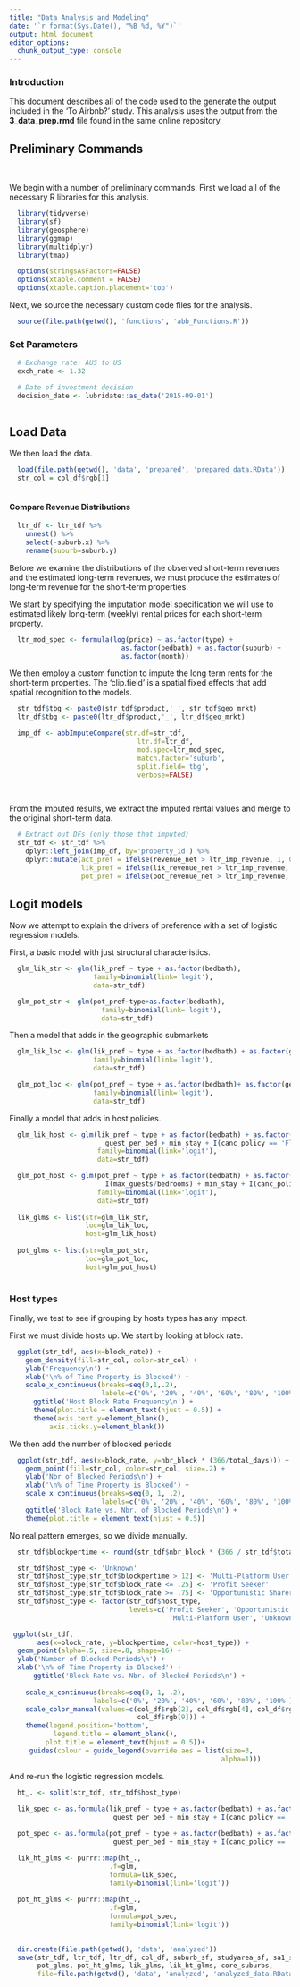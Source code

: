 ```yaml
---
title: "Data Analysis and Modeling"
date: '`r format(Sys.Date(), "%B %d, %Y")`'
output: html_document
editor_options: 
  chunk_output_type: console
---
```


### Introduction

This document describes all of the code used to the generate the output included in the 'To Airbnb?' study. This analysis uses the output from the **3_data_prep.rmd** file found in the same online repository. 

## Preliminary Commands

&nbsp;

We begin with a number of preliminary commands.  First we load all of the necessary R libraries for this analysis. 

```r

  library(tidyverse)
  library(sf)
  library(geosphere)
  library(ggmap)
  library(multidplyr)
  library(tmap)

```

```r

  options(stringsAsFactors=FALSE)
  options(xtable.comment = FALSE)
  options(xtable.caption.placement='top')

```

Next, we source the necessary custom code files for the analysis.  

```r

  source(file.path(getwd(), 'functions', 'abb_Functions.R'))

```

### Set Parameters

```r
  
  # Exchange rate: AUS to US 
  exch_rate <- 1.32  

  # Date of investment decision
  decision_date <- lubridate::as_date('2015-09-01')
  
```

## Load Data

We then load the data.

```r

  load(file.path(getwd(), 'data', 'prepared', 'prepared_data.RData'))
  str_col = col_df$rgb[1]
  
```

#### Compare Revenue Distributions

```r

  ltr_df <- ltr_tdf %>% 
    unnest() %>%
    select(-suburb.x) %>%
    rename(suburb=suburb.y)

```

Before we examine the distributions of the observed short-term revenues and the estimated long-term revenues, we must produce the estimates of long-term revenue for the short-term properties.

We start by specifying the imputation model specification we will use to estimated likely long-term (weekly) rental prices for each short-term property.

```r

  ltr_mod_spec <- formula(log(price) ~ as.factor(type) +
                            as.factor(bedbath) + as.factor(suburb) +
                            as.factor(month))

```

We then employ a custom function to impute the long term rents for the short-term properties.  The 'clip.field' is a spatial fixed effects that add spatial recognition to the models.

```r

  str_tdf$tbg <- paste0(str_tdf$product,'_', str_tdf$geo_mrkt)
  ltr_df$tbg <- paste0(ltr_df$product,'_', ltr_df$geo_mrkt)

  imp_df <- abbImputeCompare(str.df=str_tdf, 
                                ltr.df=ltr_df, 
                                mod.spec=ltr_mod_spec, 
                                match.factor='suburb',
                                split.field='tbg', 
                                verbose=FALSE) 
  
  
```

From the imputed results, we extract the imputed rental values and merge to the original short-term data.

```r

  # Extract out DFs (only those that imputed)
  str_tdf <- str_tdf %>%
    dplyr::left_join(imp_df, by='property_id') %>%
    dplyr::mutate(act_pref = ifelse(revenue_net > ltr_imp_revenue, 1, 0),
                  lik_pref = ifelse(lik_revenue_net > ltr_imp_revenue, 1, 0),
                  pot_pref = ifelse(pot_revenue_net > ltr_imp_revenue, 1, 0))

```


## Logit models

Now we attempt to explain the drivers of preference with a set of logistic regression models.  

First, a basic model with just structural characteristics.

```r

  glm_lik_str <- glm(lik_pref ~ type + as.factor(bedbath),
                     family=binomial(link='logit'),
                     data=str_tdf)

  glm_pot_str <- glm(pot_pref~type+as.factor(bedbath),
                       family=binomial(link='logit'),
                       data=str_tdf)
```

Then a model that adds in the geographic submarkets

```r

  glm_lik_loc <- glm(lik_pref ~ type + as.factor(bedbath) + as.factor(geo_mrkt),
                     family=binomial(link='logit'),
                     data=str_tdf)

  glm_pot_loc <- glm(pot_pref ~ type + as.factor(bedbath)+ as.factor(geo_mrkt),
                     family=binomial(link='logit'),
                     data=str_tdf)
```

Finally a model that adds in host policies. 

```r

  glm_lik_host <- glm(lik_pref ~ type + as.factor(bedbath) + as.factor(geo_mrkt) +
                        guest_per_bed + min_stay + I(canc_policy == 'Flexible'),
                      family=binomial(link='logit'),
                      data=str_tdf)

  glm_pot_host <- glm(pot_pref ~ type + as.factor(bedbath) + as.factor(geo_mrkt) +
                        I(max_guests/bedrooms) + min_stay + I(canc_policy == 'Flexible'),
                      family=binomial(link='logit'),
                      data=str_tdf)
  
  lik_glms <- list(str=glm_lik_str,
                   loc=glm_lik_loc,
                   host=glm_lik_host)
  
  pot_glms <- list(str=glm_pot_str,
                   loc=glm_pot_loc,
                   host=glm_pot_host)
  
```

### Host types

Finally, we test to see if grouping by hosts types has any impact.  

First we must divide hosts up.  We start by looking at block rate.  
    
```r

  ggplot(str_tdf, aes(x=block_rate)) + 
    geom_density(fill=str_col, color=str_col) +
    ylab('Frequency\n') + 
    xlab('\n% of Time Property is Blocked') +
    scale_x_continuous(breaks=seq(0,1,.2),
                       labels=c('0%', '20%', '40%', '60%', '80%', '100%')) +
      ggtitle('Host Block Rate Frequency\n') +
      theme(plot.title = element_text(hjust = 0.5)) +
      theme(axis.text.y=element_blank(),
          axis.ticks.y=element_blank())

```

We then add the number of blocked periods

```r

  ggplot(str_tdf, aes(x=block_rate, y=nbr_block * (366/total_days))) + 
    geom_point(fill=str_col, color=str_col, size=.2) +
    ylab('Nbr of Blocked Periods\n') + 
    xlab('\n% of Time Property is Blocked') +
    scale_x_continuous(breaks=seq(0, 1, .2),
                       labels=c('0%', '20%', '40%', '60%', '80%', '100%')) +
    ggtitle('Block Rate vs. Nbr. of Blocked Periods\n') +
    theme(plot.title = element_text(hjust = 0.5)) 

```

No real pattern emerges, so we divide manually. 

```r

  str_tdf$blockpertime <- round(str_tdf$nbr_block * (366 / str_tdf$total_days), 1)

  str_tdf$host_type <- 'Unknown'
  str_tdf$host_type[str_tdf$blockpertime > 12] <- 'Multi-Platform User'
  str_tdf$host_type[str_tdf$block_rate <= .25] <- 'Profit Seeker'
  str_tdf$host_type[str_tdf$block_rate >= .75] <- 'Opportunistic Sharer'
  str_tdf$host_type <- factor(str_tdf$host_type,
                              levels=c('Profit Seeker', 'Opportunistic Sharer', 
                                        'Multi-Platform User', 'Unknown'))

 ggplot(str_tdf, 
       aes(x=block_rate, y=blockpertime, color=host_type)) + 
  geom_point(alpha=.5, size=.8, shape=16) +
  ylab('Number of Blocked Periods\n') + 
  xlab('\n% of Time Property is Blocked') +
      ggtitle('Block Rate vs. Nbr. of Blocked Periods\n') +
 
    scale_x_continuous(breaks=seq(0, 1, .2),
                     labels=c('0%', '20%', '40%', '60%', '80%', '100%')) +
    scale_color_manual(values=c(col_df$rgb[2], col_df$rgb[4], col_df$rgb[7], 
                                col_df$rgb[9])) + 
    theme(legend.position='bottom',
           legend.title = element_blank(),
         plot.title = element_text(hjust = 0.5))+
     guides(colour = guide_legend(override.aes = list(size=3,
                                                     alpha=1)))

```

And re-run the logistic regression models. 

```r

  ht_. <- split(str_tdf, str_tdf$host_type)
  
  lik_spec <- as.formula(lik_pref ~ type + as.factor(bedbath) + as.factor(geo_mrkt) +
                          guest_per_bed + min_stay + I(canc_policy == 'Flexible'))

  pot_spec <- as.formula(pot_pref ~ type + as.factor(bedbath) + as.factor(geo_mrkt) +
                          guest_per_bed + min_stay + I(canc_policy == 'Flexible'))

  lik_ht_glms <- purrr::map(ht_.,
                         .f=glm,
                         formula=lik_spec,
                         family=binomial(link='logit'))
  
  pot_ht_glms <- purrr::map(ht_.,
                         .f=glm,
                         formula=pot_spec,
                         family=binomial(link='logit'))
    
```


```r

  dir.create(file.path(getwd(), 'data', 'analyzed'))
  save(str_tdf, ltr_tdf, ltr_df, col_df, suburb_sf, studyarea_sf, sa1_sf, str_sf, ltr_sf,
       pot_glms, pot_ht_glms, lik_glms, lik_ht_glms, core_suburbs,
       file=file.path(getwd(), 'data', 'analyzed', 'analyzed_data.RData'))

```
